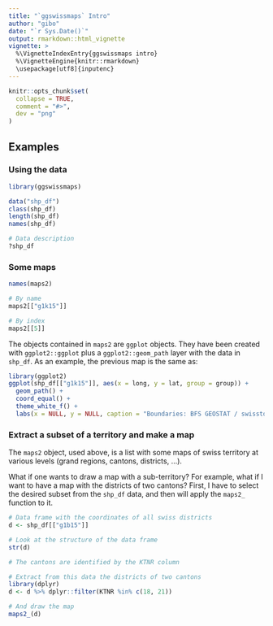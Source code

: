 ```yaml
---
title: "`ggswissmaps` Intro"
author: "gibo"
date: "`r Sys.Date()`"
output: rmarkdown::html_vignette
vignette: >
  %\VignetteIndexEntry{ggswissmaps intro}
  %\VignetteEngine{knitr::rmarkdown}
  \usepackage[utf8]{inputenc}
---
```


```r
knitr::opts_chunk$set(
  collapse = TRUE,
  comment = "#>",
  dev = "png"
)
```



## Examples

### Using the data

```r
library(ggswissmaps)

data("shp_df")
class(shp_df)
length(shp_df)
names(shp_df)
```

```r
# Data description
?shp_df
```


### Some maps

```r
names(maps2)

# By name
maps2[["g1k15"]]

# By index
maps2[[5]]
```

The objects contained in `maps2` are `ggplot` objects. They have been created with `ggplot2::ggplot` plus a `ggplot2::geom_path` layer with the data in `shp_df`. As an example, the previous map is the same as:

```r
library(ggplot2)
ggplot(shp_df[["g1k15"]], aes(x = long, y = lat, group = group)) +
  geom_path() +
  coord_equal() +
  theme_white_f() +
  labs(x = NULL, y = NULL, caption = "Boundaries: BFS GEOSTAT / swisstopo")
```


### Extract a subset of a territory and make a map

The `maps2` object, used above, is a list with some maps of swiss territory at various levels (grand regions, cantons, districts, ...).

What if one wants to draw a map with a sub-territory? For example, what if I want to have a map with the districts of two cantons? First, I have to select the desired subset from the `shp_df` data, and then will apply the `maps2_` function to it. 

```r
# Data frame with the coordinates of all swiss districts
d <- shp_df[["g1b15"]]

# Look at the structure of the data frame
str(d)

# The cantons are identified by the KTNR column

# Extract from this data the districts of two cantons
library(dplyr)
d <- d %>% dplyr::filter(KTNR %in% c(18, 21))

# And draw the map
maps2_(d)
```





